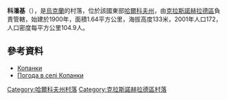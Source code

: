 {{coord|49|9|14|N|35|30|18|E|scale:100000_region:UA|display=title}}

'''科潘基'''（{{lang-uk|Копанки}}），是[[烏克蘭|烏克蘭]]的村落，位於該國東部[[哈爾科夫州|哈爾科夫州]]，由[[克拉斯諾赫拉德區|克拉斯諾赫拉德區]]負責管轄，始建於1900年，面積1.64平方公里，海拔高度133米，2001年人口172，人口密度每平方公里104.9人。

==參考資料==
* [http://w1.c1.rada.gov.ua/pls/z7502/A005?rdat1=09.01.2009&rf7571=33408 Копанки]
* [http://weather.in.ua/ua/har'kovskaja/11395 Погода в селі Копанки] {{Wayback|url=http://weather.in.ua/ua/har%27kovskaja/11395 |date=20160323025335 }}

{{DEFAULTSORT:Копанки}}
[[Category:哈爾科夫州村落|Category:哈爾科夫州村落]]
[[Category:克拉斯諾赫拉德區村落|Category:克拉斯諾赫拉德區村落]]


{{Kharkiv-geo-stub}}